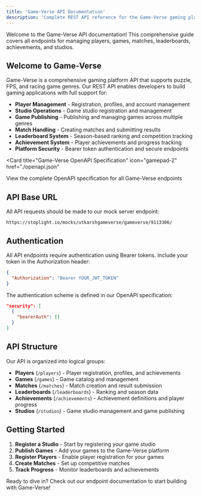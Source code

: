 ```yaml
---
title: 'Game-Verse API Documentation'
description: 'Complete REST API reference for the Game-Verse gaming platform'
---
```


<Note>
  Welcome to the Game-Verse API documentation! This comprehensive guide covers all endpoints for managing players, games, matches, leaderboards, achievements, and studios.
</Note>

## Welcome to Game-Verse

Game-Verse is a comprehensive gaming platform API that supports puzzle, FPS, and racing game genres. Our REST API enables developers to build gaming applications with full support for:

- **Player Management** - Registration, profiles, and account management
- **Studio Operations** - Game studio registration and management  
- **Game Publishing** - Publishing and managing games across multiple genres
- **Match Handling** - Creating matches and submitting results
- **Leaderboard System** - Season-based ranking and competition tracking
- **Achievement System** - Player achievements and progress tracking
- **Platform Security** - Bearer token authentication and secure endpoints

<Card
  title="Game-Verse OpenAPI Specification"
  icon="gamepad-2"
  href="./openapi.json"
>
  View the complete OpenAPI specification for all Game-Verse endpoints
</Card>

## API Base URL

All API requests should be made to our mock server endpoint:

```
https://stoplight.io/mocks/utkarshgameverse/gameverse/9113306/
```

## Authentication

All API endpoints require authentication using Bearer tokens. Include your token in the Authorization header:

```json
{
  "Authorization": "Bearer YOUR_JWT_TOKEN"
}
```

The authentication scheme is defined in our OpenAPI specification:

```json
"security": [
  {
    "bearerAuth": []
  }
]
```

## API Structure

Our API is organized into logical groups:

- **Players** (`/players`) - Player registration, profiles, and achievements
- **Games** (`/games`) - Game catalog and management
- **Matches** (`/matches`) - Match creation and result submission  
- **Leaderboards** (`/leaderboards`) - Ranking and season data
- **Achievements** (`/achievements`) - Achievement definitions and player progress
- **Studios** (`/studios`) - Game studio management and game publishing

## Getting Started

1. **Register a Studio** - Start by registering your game studio
2. **Publish Games** - Add your games to the Game-Verse platform
3. **Register Players** - Enable player registration for your games
4. **Create Matches** - Set up competitive matches
5. **Track Progress** - Monitor leaderboards and achievements

Ready to dive in? Check out our endpoint documentation to start building with Game-Verse!
